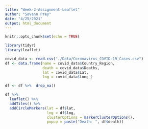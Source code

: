 ```yaml
---
title: "Week-2-Assignment-Leaflet"
author: "Sovann Prey"
date: "4/25/2021"
output: html_document
---
```


```r
knitr::opts_chunk$set(echo = TRUE)
```

```r
library(tidyr)
library(leaflet)

covid_data <- read.csv("./Data/Coronavirus_COVID-19_Cases.csv")
df <- data.frame(name = covid_data$Country_Region, 
                 death = covid_data$Deaths, 
                 lat = covid_data$Lat,
                 lng = covid_data$Long_)

df <- df %>%  drop_na()

df %>% 
  leaflet() %>%
  addTiles() %>%
  addCircleMarkers(lat = df$lat, 
                   lng = df$lng, 
                   clusterOptions = markerClusterOptions(),
                   popup = paste("Death: ", df$death))

```

